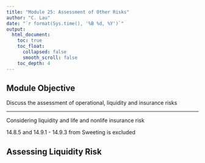 ```yaml
---
title: "Module 25: Assessment of Other Risks"
author: "C. Lau"
date: "`r format(Sys.time(), '%B %d, %Y')`"
output: 
  html_document:
    toc: true
    toc_float:
      collapsed: false
      smooth_scroll: false
    toc_depth: 4
---
```


## Module Objective

Discuss the assessment of operational, liquidity and insurance risks

***

Considering liquidity and life and nonlife insurance risk

14.8.5 and 14.9.1 - 14.9.3 from Sweeting is excluded

## Assessing Liquidity Risk

